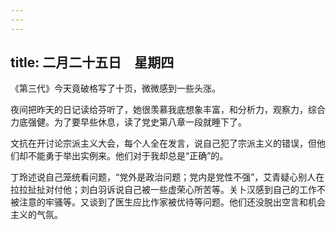 ```yaml
---
---
---
```

title: 二月二十五日　星期四
---




《第三代》今天竟破格写了十页，微微感到一些头涨。

夜间把昨天的日记读给芬听了，她很羡慕我底想象丰富，和分析力，观察力，综合力底强健。为了要早些休息，读了党史第八章一段就睡下了。

文抗在开讨论宗派主义大会，每个人全在发言，说自己犯了宗派主义的错误，但他们却不能勇于举出实例来。他们对于我却总是“正确”的。

丁玲述说自己笼统看问题，“党外是政治问题；党内是党性不强”，艾青疑心别人在拉拉扯扯对付他；刘白羽诉说自己被一些虚荣心所苦等。关卜汉感到自己的工作不被注意的牢骚等。又谈到了医生应比作家被优待等问题。他们还没脱出空言和机会主义的气氛。
